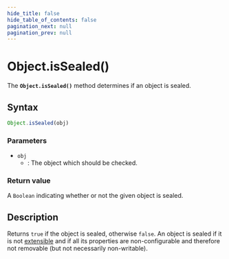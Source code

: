 ```yaml
---
hide_title: false
hide_table_of_contents: false
pagination_next: null
pagination_prev: null
---
```

# Object.isSealed()

The **`Object.isSealed()`** method determines if an object is
sealed.

## Syntax

```js
Object.isSealed(obj)
```

### Parameters

- `obj`
  - : The object which should be checked.

### Return value

A `Boolean` indicating whether or not the given object is sealed.

## Description

Returns `true` if the object is sealed, otherwise `false`. An
object is sealed if it is not [extensible](../../globals/Object/isExtensible.md) and
if all its properties are non-configurable and therefore not removable (but not
necessarily non-writable).
